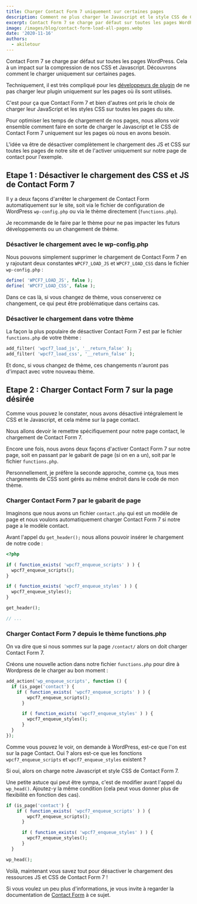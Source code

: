 ```yaml
---
title: Charger Contact Form 7 uniquement sur certaines pages
description: Comment ne plus charger le Javascript et le style CSS de Contact Form 7 sur toutes les pages WordPress mais uniquement sur certaines
excerpt: Contact Form 7 se charge par défaut sur toutes les pages WordPress. Cela à un impact sur la compression de nos CSS et Javascript. Découvrons comment le charger uniquement sur certaines pages.
image: /images/blog/contact-form-load-all-pages.webp
date: '2020-11-16'
authors:
  - akiletour
---
```


<Callout>
  Contact Form 7 se charge par défaut sur toutes les pages WordPress. Cela à un
  impact sur la compression de nos CSS et Javascript. Découvrons comment le
  charger uniquement sur certaines pages.
</Callout>

Techniquement, il est très compliqué pour les [développeurs de plugin](/backend.inrage.fr/prestations/creation-site-web/site-wordpress/) de ne pas charger leur plugin uniquement sur les pages où ils sont utilisés.

C'est pour ça que Contact Form 7 et bien d'autres ont pris le choix de charger leur JavaScript et les styles CSS sur toutes les pages du site.

Pour optimiser les temps de chargement de nos pages, nous allons voir ensemble comment faire en sorte de charger le Javascript et le CSS de Contact Form 7 uniquement sur les pages où nous en avons besoin.

L'idée va être de désactiver complètement le chargement des JS et CSS sur toutes les pages de notre site et de l'activer uniquement sur notre page de contact pour l'exemple.

## Etape 1 : Désactiver le chargement des CSS et JS de Contact Form 7

Il y a deux façons d'arrêter le chargement de Contact Form automatiquement sur le site, soit via le fichier de configuration de WordPress `wp-config.php` ou via le thème directement (`functions.php`).

Je recommande de le faire par le thème pour ne pas impacter les futurs développements ou un changement de thème.

### Désactiver le chargement avec le wp-config.php

Nous pouvons simplement supprimer le chargement de Contact Form 7 en y rajoutant deux constantes `WPCF7_LOAD_JS` et `WPCF7_LOAD_CSS` dans le fichier `wp-config.php` :

```php
define( 'WPCF7_LOAD_JS', false );
define( 'WPCF7_LOAD_CSS', false );
```

Dans ce cas là, si vous changez de thème, vous conserverez ce changement, ce qui peut être problématique dans certains cas.

### Désactiver le chargement dans votre thème

La façon la plus populaire de désactiver Contact Form 7 est par le fichier `functions.php` de votre thème :

```php
add_filter( 'wpcf7_load_js', '__return_false' );
add_filter( 'wpcf7_load_css', '__return_false' );
```

Et donc, si vous changez de thème, ces changements n'auront pas d'impact avec votre nouveau thème.

## Etape 2 : Charger Contact Form 7 sur la page désirée

Comme vous pouvez le constater, nous avons désactivé intégralement le CSS et le Javascript, et cela même sur la page contact.

Nous allons devoir le remettre spécifiquement pour notre page contact, le chargement de Contact Form 7.

Encore une fois, nous avons deux façons d'activer Contact Form 7 sur notre page, soit en passant par le gabarit de page (si on en a un), soit par le fichier `functions.php`.

Personnellement, je préfère la seconde approche, comme ça, tous mes chargements de CSS sont gérés au même endroit dans le code de mon thème.

### Charger Contact Form 7 par le gabarit de page

Imaginons que nous avons un fichier `contact.php` qui est un modèle de page et nous voulons automatiquement charger Contact Form 7 si notre page a le modèle contact.

Avant l'appel du `get_header();` nous allons pouvoir insérer le chargement de notre code :

```php
<?php

if ( function_exists( 'wpcf7_enqueue_scripts' ) ) {
  wpcf7_enqueue_scripts();
}

if ( function_exists( 'wpcf7_enqueue_styles' ) ) {
  wpcf7_enqueue_styles();
}

get_header();

// ...
```

### Charger Contact Form 7 depuis le thème functions.php

On va dire que si nous sommes sur la page `/contact/` alors on doit charger Contact Form 7.

Créons une nouvelle action dans notre fichier `functions.php` pour dire à Wordpress de le charger au bon moment :

```php
add_action('wp_enqueue_scripts', function () {
  if (is_page('contact') {
    if ( function_exists( 'wpcf7_enqueue_scripts' ) ) {
        wpcf7_enqueue_scripts();
      }

      if ( function_exists( 'wpcf7_enqueue_styles' ) ) {
        wpcf7_enqueue_styles();
      }
  }
});
```

Comme vous pouvez le voir, on demande à WordPress, est-ce que l'on est sur la page Contact. Oui ? alors est-ce que les fonctions `wpcf7_enqueue_scripts` et `wpcf7_enqueue_styles` existent ?

Si oui, alors on charge notre Javascript et style CSS de Contact Form 7.

Une petite astuce qui peut être sympa, c'est de modifier avant l'appel du `wp_head()`. Ajoutez-y la même condition (cela peut vous donner plus de flexibilité en fonction des cas).

```php
if (is_page('contact') {
    if ( function_exists( 'wpcf7_enqueue_scripts' ) ) {
        wpcf7_enqueue_scripts();
      }

      if ( function_exists( 'wpcf7_enqueue_styles' ) ) {
        wpcf7_enqueue_styles();
      }
  }

wp_head();
```

Voilà, maintenant vous savez tout pour désactiver le chargement des ressources JS et CSS de Contact Form 7 !

Si vous voulez un peu plus d'informations, je vous invite à regarder la documentation de [Contact Form](https://contactform7.com/loading-javascript-and-stylesheet-only-when-it-is-necessary/) à ce sujet.
